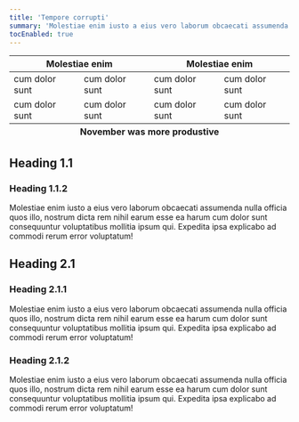 ```yaml
---
title: 'Tempore corrupti'
summary: 'Molestiae enim iusto a eius vero laborum obcaecati assumenda nulla officia quos illo.'
tocEnabled: true
---
```


<table>
  <thead>
    <tr>
      <th colspan="2">Molestiae enim</th>
      <th colspan="2">Molestiae enim</th>
    </tr>
  </thead>

  <tbody>
    <tr>
      <td>cum dolor sunt</td>
      <td>cum dolor sunt</td>
      <td>cum dolor sunt</td>
      <td>cum dolor sunt</td>
    </tr>
    <tr>
      <td>cum dolor sunt</td>
      <td>cum dolor sunt</td>
      <td>cum dolor sunt</td>
      <td>cum dolor sunt</td>
    </tr>
  </tbody>
    
  <tfoot>
    <tr>
      <th colspan= "4">November was more produstive</th>
    </tr>
  </tfoot>
</table>

## Heading 1.1

### Heading 1.1.2

Molestiae enim iusto a eius vero laborum obcaecati assumenda nulla officia quos illo, nostrum dicta rem nihil earum esse ea harum cum dolor sunt consequuntur voluptatibus mollitia ipsum qui. Expedita ipsa explicabo ad commodi rerum error voluptatum!

## Heading 2.1

### Heading 2.1.1

Molestiae enim iusto a eius vero laborum obcaecati assumenda nulla officia quos illo, nostrum dicta rem nihil earum esse ea harum cum dolor sunt consequuntur voluptatibus mollitia ipsum qui. Expedita ipsa explicabo ad commodi rerum error voluptatum!

### Heading 2.1.2

Molestiae enim iusto a eius vero laborum obcaecati assumenda nulla officia quos illo, nostrum dicta rem nihil earum esse ea harum cum dolor sunt consequuntur voluptatibus mollitia ipsum qui. Expedita ipsa explicabo ad commodi rerum error voluptatum!
